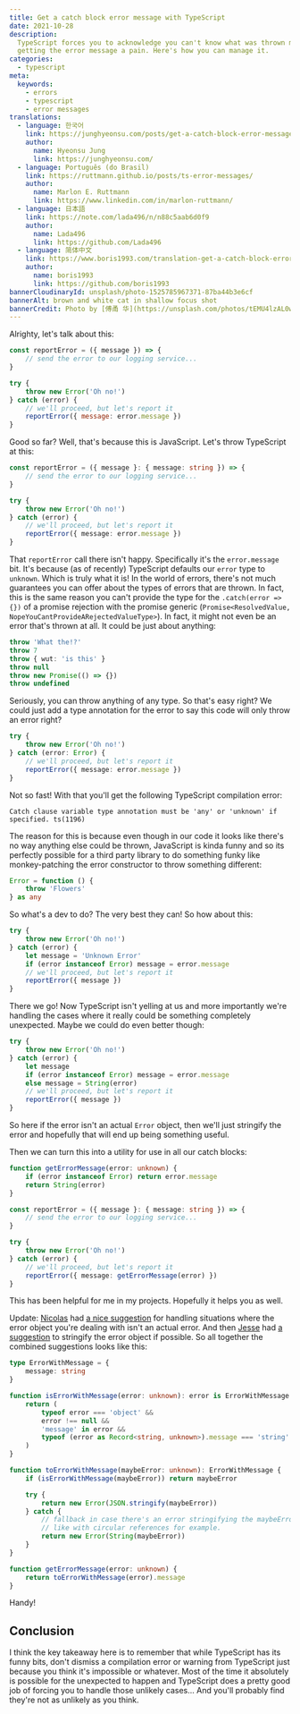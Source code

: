 ```yaml
---
title: Get a catch block error message with TypeScript
date: 2021-10-28
description:
  TypeScript forces you to acknowledge you can't know what was thrown making
  getting the error message a pain. Here's how you can manage it.
categories:
  - typescript
meta:
  keywords:
    - errors
    - typescript
    - error messages
translations:
  - language: 한국어
    link: https://junghyeonsu.com/posts/get-a-catch-block-error-message-with-typescript/
    author:
      name: Hyeonsu Jung
      link: https://junghyeonsu.com/
  - language: Português (do Brasil)
    link: https://ruttmann.github.io/posts/ts-error-messages/
    author:
      name: Marlon E. Ruttmann
      link: https://www.linkedin.com/in/marlon-ruttmann/
  - language: 日本語
    link: https://note.com/lada496/n/n88c5aab6d0f9
    author:
      name: Lada496
      link: https://github.com/Lada496
  - language: 简体中文
    link: https://www.boris1993.com/translation-get-a-catch-block-error-message-with-typescript.html
    author:
      name: boris1993
      link: https://github.com/boris1993
bannerCloudinaryId: unsplash/photo-1525785967371-87ba44b3e6cf
bannerAlt: brown and white cat in shallow focus shot
bannerCredit: Photo by [傅甬 华](https://unsplash.com/photos/tEMU4lzAL0w)
---
```


Alrighty, let's talk about this:

```js
const reportError = ({ message }) => {
	// send the error to our logging service...
}

try {
	throw new Error('Oh no!')
} catch (error) {
	// we'll proceed, but let's report it
	reportError({ message: error.message })
}
```

Good so far? Well, that's because this is JavaScript. Let's throw TypeScript at
this:

```ts lines=9
const reportError = ({ message }: { message: string }) => {
	// send the error to our logging service...
}

try {
	throw new Error('Oh no!')
} catch (error) {
	// we'll proceed, but let's report it
	reportError({ message: error.message })
}
```

That `reportError` call there isn't happy. Specifically it's the `error.message`
bit. It's because (as of recently) TypeScript defaults our `error` type to
`unknown`. Which is truly what it is! In the world of errors, there's not much
guarantees you can offer about the types of errors that are thrown. In fact,
this is the same reason you can't provide the type for the `.catch(error => {})`
of a promise rejection with the promise generic
(`Promise<ResolvedValue, NopeYouCantProvideARejectedValueType>`). In fact, it
might not even be an error that's thrown at all. It could be just about
anything:

```ts
throw 'What the!?'
throw 7
throw { wut: 'is this' }
throw null
throw new Promise(() => {})
throw undefined
```

Seriously, you can throw anything of any type. So that's easy right? We could
just add a type annotation for the error to say this code will only throw an
error right?

```ts lines=3
try {
	throw new Error('Oh no!')
} catch (error: Error) {
	// we'll proceed, but let's report it
	reportError({ message: error.message })
}
```

Not so fast! With that you'll get the following TypeScript compilation error:

```
Catch clause variable type annotation must be 'any' or 'unknown' if specified. ts(1196)
```

The reason for this is because even though in our code it looks like there's no
way anything else could be thrown, JavaScript is kinda funny and so its
perfectly possible for a third party library to do something funky like
monkey-patching the error constructor to throw something different:

```ts
Error = function () {
	throw 'Flowers'
} as any
```

So what's a dev to do? The very best they can! So how about this:

```ts lines=4-5,7
try {
	throw new Error('Oh no!')
} catch (error) {
	let message = 'Unknown Error'
	if (error instanceof Error) message = error.message
	// we'll proceed, but let's report it
	reportError({ message })
}
```

There we go! Now TypeScript isn't yelling at us and more importantly we're
handling the cases where it really could be something completely unexpected.
Maybe we could do even better though:

```ts lines=4,6
try {
	throw new Error('Oh no!')
} catch (error) {
	let message
	if (error instanceof Error) message = error.message
	else message = String(error)
	// we'll proceed, but let's report it
	reportError({ message })
}
```

So here if the error isn't an actual `Error` object, then we'll just stringify
the error and hopefully that will end up being something useful.

Then we can turn this into a utility for use in all our catch blocks:

```ts lines=1-4,14
function getErrorMessage(error: unknown) {
	if (error instanceof Error) return error.message
	return String(error)
}

const reportError = ({ message }: { message: string }) => {
	// send the error to our logging service...
}

try {
	throw new Error('Oh no!')
} catch (error) {
	// we'll proceed, but let's report it
	reportError({ message: getErrorMessage(error) })
}
```

This has been helpful for me in my projects. Hopefully it helps you as well.

Update: [Nicolas](https://github.com/npirotte) had
[a nice suggestion](https://github.com/kentcdodds/kentcdodds.com/issues/206) for
handling situations where the error object you're dealing with isn't an actual
error. And then [Jesse](https://discord.com/users/804795652252106762) had
[a suggestion](https://discord.com/channels/715220730605731931/715227739749089281/903649313228480532)
to stringify the error object if possible. So all together the combined
suggestions looks like this:

```ts
type ErrorWithMessage = {
	message: string
}

function isErrorWithMessage(error: unknown): error is ErrorWithMessage {
	return (
		typeof error === 'object' &&
		error !== null &&
		'message' in error &&
		typeof (error as Record<string, unknown>).message === 'string'
	)
}

function toErrorWithMessage(maybeError: unknown): ErrorWithMessage {
	if (isErrorWithMessage(maybeError)) return maybeError

	try {
		return new Error(JSON.stringify(maybeError))
	} catch {
		// fallback in case there's an error stringifying the maybeError
		// like with circular references for example.
		return new Error(String(maybeError))
	}
}

function getErrorMessage(error: unknown) {
	return toErrorWithMessage(error).message
}
```

Handy!

## Conclusion

I think the key takeaway here is to remember that while TypeScript has its funny
bits, don't dismiss a compilation error or warning from TypeScript just because
you think it's impossible or whatever. Most of the time it absolutely is
possible for the unexpected to happen and TypeScript does a pretty good job of
forcing you to handle those unlikely cases... And you'll probably find they're
not as unlikely as you think.
